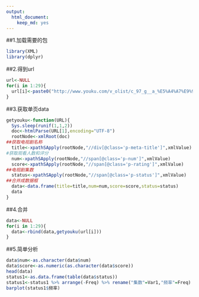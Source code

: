 ```yaml
---
output: 
  html_document: 
    keep_md: yes
---
```

##1.加载需要的包
```r
library(XML)
library(dplyr)
```
##2.得到url
```r
url<-NULL
for(i in 1:29){
  url[i]<-paste0("http://www.youku.com/v_olist/c_97_g__a_%E5%A4%A7%E9%99%86_sg__mt__lg__q__s_1_r_0_u_0_pt_0_av_0_ag_0_sg__pr__h__d_4_p_",i,".html")
}
```

##3.获取单页data
```r
getyouku<-function(URL){
  Sys.sleep(runif(1,1,2))
  doc<-htmlParse(URL[1],encoding="UTF-8")
  rootNode<-xmlRoot(doc)
##获取电视剧名称 
  title<-xpathSApply(rootNode,"//div[@class='p-meta-title']",xmlValue)
#获取观看人数和评分
  num<-xpathSApply(rootNode,"//span[@class='p-num']",xmlValue)
  score<-xpathSApply(rootNode,"//span[@class='p-rating']",xmlValue)
##电视剧集数
  status<-xpathSApply(rootNode,"//span[@class='p-status']",xmlValue)
##合并成数据框
  data<-data.frame(title=title,num=num,score=score,status=status)
  data
}
```

##4.合并
```r
data<-NULL
for(i in 1:29){
  data<-rbind(data,getyouku(url[i]))
}
```

##5.简单分析
```r
data$num<-as.character(data$num)
data$score<-as.numeric(as.character(data$score))
head(data)
status1<-as.data.frame(table(data$status))
status1<-status1 %>% arrange(-Freq) %>% rename("集数"=Var1,"频率"=Freq)
barplot(status1$频率)
```
